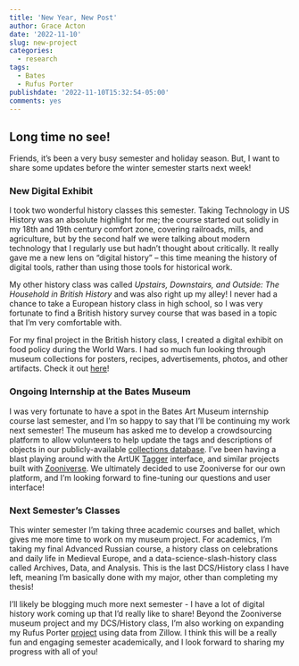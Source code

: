 ```yaml
---
title: 'New Year, New Post'
author: Grace Acton
date: '2022-11-10'
slug: new-project
categories:
  - research
tags:
  - Bates
  - Rufus Porter
publishdate: '2022-11-10T15:32:54-05:00'
comments: yes
---
```


## Long time no see! 

Friends, it's been a very busy semester and holiday season. But, I want to share some updates before the winter semester starts next week!   

### New Digital Exhibit

I took two wonderful history classes this semester. Taking Technology in US History was an absolute highlight for me; the course started out solidly in my 18th and 19th century comfort zone, covering railroads, mills, and agriculture, but by the second half we were talking about modern technology that I regularly use but hadn't thought about critically. It really gave me a new lens on "digital history" -- this time meaning the history of digital tools, rather than using those tools for historical work.

My other history class was called _Upstairs, Downstairs, and Outside: The Household in British History_ and was also right up my alley! I never had a chance to take a European history class in high school, so I was very fortunate to find a British history survey course that was based in a topic that I'm very comfortable with.

For my final project in the British history class, I created a digital exhibit on food policy during the World Wars. I had so much fun looking through museum collections for posters, recipes, advertisements, photos, and other artifacts. Check it out [here](https://inds281.omeka.net/exhibits/show/exhibit)!

### Ongoing Internship at the Bates Museum

I was very fortunate to have a spot in the Bates Art Museum internship course last semester, and I'm so happy to say that I'll be continuing my work next semester! The museum has asked me to develop a crowdsourcing platform to allow volunteers to help update the tags and descriptions of objects in our publicly-available [collections database](https://museum.bates.edu/). I've been having a blast playing around with the ArtUK [Tagger](https://artuk.org/participate/tagger) interface, and similar projects built with [Zooniverse](https://www.zooniverse.org/projects). We ultimately decided to use Zooniverse for our own platform, and I'm looking forward to fine-tuning our questions and user interface!

### Next Semester's Classes

This winter semester I'm taking three academic courses and ballet, which gives me more time to work on my museum project. For academics, I'm taking my final Advanced Russian course, a history class on celebrations and daily life in Medieval Europe, and a data-science-slash-history class called Archives, Data, and Analysis. This is the last DCS/History class I have left, meaning I'm basically done with my major, other than completing my thesis! 

I'll likely be blogging much more next semester - I have a lot of digital history work coming up that I'd really like to share! Beyond the Zooniverse museum project and my DCS/History class, I'm also working on expanding my Rufus Porter [project](https://www.rufusportermuseum.org/interactive-map) using data from Zillow. I think this will be a really fun and engaging semester academically, and I look forward to sharing my progress with all of you! 
